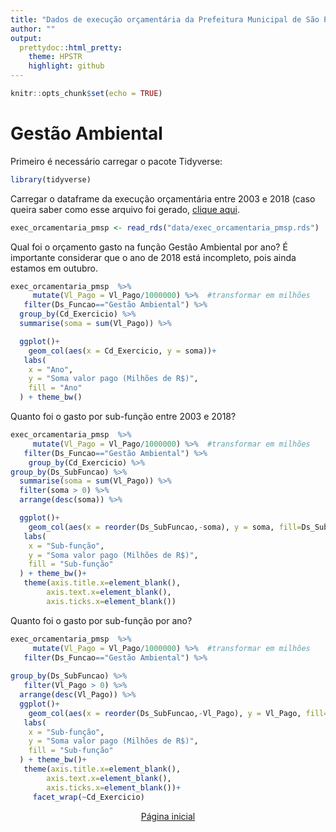 ```yaml
---
title: "Dados de execução orçamentária da Prefeitura Municipal de São Paulo utilizando R"
author: ""
output:
  prettydoc::html_pretty:
    theme: HPSTR
    highlight: github
---
```


```r
knitr::opts_chunk$set(echo = TRUE)
```
# Gestão Ambiental


Primeiro é necessário carregar o pacote Tidyverse:
```r
library(tidyverse)

```
Carregar o dataframe da execução orçamentária entre 2003 e 2018 (caso queira saber como esse arquivo foi gerado, [clique aqui](preparardados.html).
```r
exec_orcamentaria_pmsp <- read_rds("data/exec_orcamentaria_pmsp.rds")
```


Qual foi o orçamento gasto na função Gestão Ambiental por ano?
É importante considerar que o ano de 2018 está incompleto, pois ainda estamos em outubro.
```r
exec_orcamentaria_pmsp  %>% 
     mutate(Vl_Pago = Vl_Pago/1000000) %>%  #transformar em milhões
   filter(Ds_Funcao=="Gestão Ambiental") %>%
  group_by(Cd_Exercicio) %>%  
  summarise(soma = sum(Vl_Pago)) %>% 

  ggplot()+
    geom_col(aes(x = Cd_Exercicio, y = soma))+
   labs(
    x = "Ano", 
    y = "Soma valor pago (Milhões de R$)",
    fill = "Ano"
  ) + theme_bw()
```


Quanto foi o gasto por sub-função entre 2003 e 2018?
```r
exec_orcamentaria_pmsp  %>% 
     mutate(Vl_Pago = Vl_Pago/1000000) %>%  #transformar em milhões
   filter(Ds_Funcao=="Gestão Ambiental") %>%
    group_by(Cd_Exercicio) %>% 
group_by(Ds_SubFuncao) %>% 
  summarise(soma = sum(Vl_Pago)) %>%
  filter(soma > 0) %>% 
  arrange(desc(soma)) %>% 

  ggplot()+
    geom_col(aes(x = reorder(Ds_SubFuncao,-soma), y = soma, fill=Ds_SubFuncao))+
   labs(
    x = "Sub-função", 
    y = "Soma valor pago (Milhões de R$)",
    fill = "Sub-função"
  ) + theme_bw()+
   theme(axis.title.x=element_blank(),
        axis.text.x=element_blank(),
        axis.ticks.x=element_blank())

```



Quanto foi o gasto por sub-função por ano?
```r
exec_orcamentaria_pmsp  %>% 
     mutate(Vl_Pago = Vl_Pago/1000000) %>%  #transformar em milhões
   filter(Ds_Funcao=="Gestão Ambiental") %>%
  
group_by(Ds_SubFuncao) %>% 
   filter(Vl_Pago > 0) %>% 
  arrange(desc(Vl_Pago)) %>% 
  ggplot()+
    geom_col(aes(x = reorder(Ds_SubFuncao,-Vl_Pago), y = Vl_Pago, fill=Ds_SubFuncao))+
   labs(
    x = "Sub-função", 
    y = "Soma valor pago (Milhões de R$)",
    fill = "Sub-função"
  ) + theme_bw()+
   theme(axis.title.x=element_blank(),
        axis.text.x=element_blank(),
        axis.ticks.x=element_blank())+
     facet_wrap(~Cd_Exercicio)  

```
<center>[Página inicial](index.html)
</center>